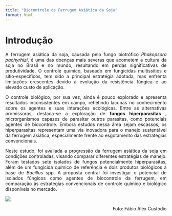 ```yaml
---
title: "Biocontrole de Ferrugem Asiática da Soja"
format: html
---
```


# Introdução

<p style="text-align: justify;">A ferrugem asiática da soja, causada pelo fungo biotrófico *Phakopsora pachyrhizi*, é uma das doenças mais severas que acometem a cultura da soja no Brasil e no mundo, resultando em perdas significativas de produtividade. O controle químico, baseado em fungicidas multissítios e sítio-específicos, tem sido a principal estratégia adotada, mas enfrenta limitações crescentes devido à evolução da resistência fúngica e ao elevado custo de aplicação.</p>

<p style="text-align: justify;">O controle biológico, por sua vez, ainda é pouco explorado e apresenta resultados inconsistentes em campo, refletindo lacunas no conhecimento sobre os agentes e suas interações ecológicas. Entre as alternativas promissoras, destaca-se a exploração de **fungos hiperparasitas** , microrganismos capazes de parasitar outros parasitas, como potenciais agentes de biocontrole. Embora estudos nessa área sejam escassos, os hiperparasitas representam uma via inovadora para o manejo sustentável da ferrugem asiática, especialmente frente ao esgotamento das estratégias convencionais.</p>

<p style="text-align: justify;">Neste estudo, foi avaliada a progressão da ferrugem asiática da soja em condições controladas, visando comparar diferentes estratégias de manejo. Foram testados sete isolados de fungos potencialmente hiperparasitas, além de um fungicida químico de referência e dois produtos biológicos à base de *Bacillus* spp. A proposta central foi investigar o potencial de isolados fúngicos como agentes de biocontrole da ferrugem, em comparação às estratégias convencionais de controle químico e biológico disponíveis no mercado.</p>

![](images/clipboard-4075404912.jpeg)

<p style="text-align: right;">Foto: Fábio Aléx Custódio</p>
